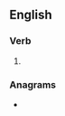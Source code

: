 ==English==

===Verb===
{{head|en|verb form}}

# {{en-third-person singular of|masticate}}

===Anagrams===
* {{anagrams|en|a=aaceimsstt|metastasic}}